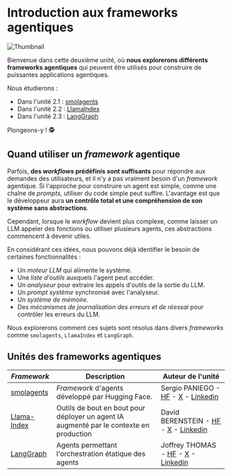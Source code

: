 # Introduction aux frameworks agentiques

<img src="https://huggingface.co/datasets/agents-course/course-images/resolve/main/en/unit2/thumbnail.jpg" alt="Thumbnail"/>

Bienvenue dans cette deuxième unité, où **nous explorerons différents frameworks agentiques** qui peuvent être utilisés pour construire de puissantes applications agentiques. 

Nous étudierons :

- Dans l'unité 2.1 : [smolagents](https://huggingface.co/docs/smolagents/en/index)  
- Dans l'unité 2.2 : [LlamaIndex](https://www.llamaindex.ai/)
- Dans l'unité 2.3 : [LangGraph](https://www.langchain.com/langgraph)

Plongeons-y ! 🕵

## Quand utiliser un *framework* agentique

Parfois, **des *workflows* prédéfinis sont suffisants** pour répondre aux demandes des utilisateurs, et il n'y a pas vraiment besoin d'un *framework* agentique. Si l'approche pour construire un agent est simple, comme une chaîne de *prompts*, utiliser du code simple peut suffire. L'avantage est que le développeur aura **un contrôle total et une compréhension de son système sans abstractions**.

Cependant, lorsque le *workflow* devient plus complexe, comme laisser un LLM appeler des fonctions ou utiliser plusieurs agents, ces abstractions commencent à devenir utiles.

En considérant ces idées, nous pouvons déjà identifier le besoin de certaines fonctionnalités :

* Un *moteur LLM* qui alimente le système.
* Une *liste d'outils* auxquels l'agent peut accéder.  
* Un *analyseur* pour extraire les appels d'outils de la sortie du LLM.
* Un *prompt système* synchronisé avec l'analyseur.
* Un *système de mémoire*.
* Des *mécanismes de journalisation des erreurs et de réessai* pour contrôler les erreurs du LLM.

Nous explorerons comment ces sujets sont résolus dans divers *frameworks* comme `smolagents`, `LlamaIndex` et `LangGraph`.

## Unités des frameworks agentiques

| *Framework*  | Description | Auteur de l'unité |
|------------|----------------|----------------|
| [smolagents](./smolagents/introduction) | *Framework* d'agents développé par Hugging Face. | Sergio PANIEGO - [HF](https://huggingface.co/sergiopaniego) - [X](https://x.com/sergiopaniego) - [Linkedin](https://www.linkedin.com/in/sergio-paniego-blanco) |
| [Llama-Index](./llama-index/introduction) | Outils de bout en bout pour déployer un agent IA augmenté par le contexte en production | David BERENSTEIN - [HF](https://huggingface.co/davidberenstein1957) - [X](https://x.com/davidberenstei) - [Linkedin](https://www.linkedin.com/in/davidberenstein) |
| [LangGraph](./langgraph/introduction) | Agents permettant l'orchestration étatique des agents | Joffrey THOMAS - [HF](https://huggingface.co/Jofthomas) - [X](https://x.com/Jthmas404) - [Linkedin](https://www.linkedin.com/in/joffrey-thomas) |